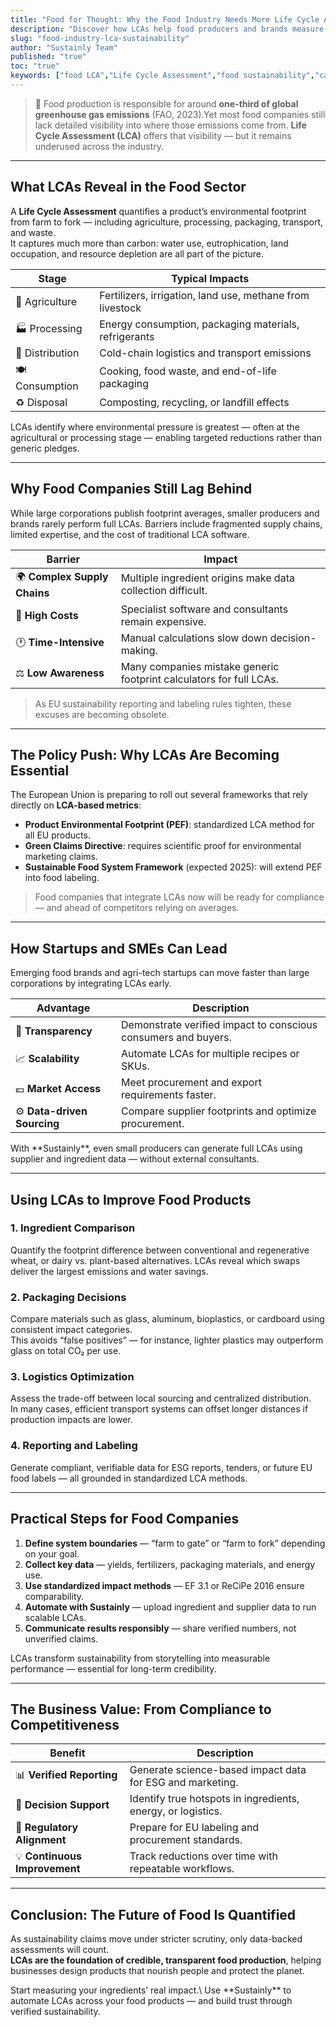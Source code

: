 ```yaml
---
title: "Food for Thought: Why the Food Industry Needs More Life Cycle Assessments (LCAs)"
description: "Discover how LCAs help food producers and brands measure true environmental impact, improve sourcing decisions, and prepare for upcoming EU sustainability labeling rules."
slug: "food-industry-lca-sustainability"
author: "Sustainly Team"
published: "true"
toc: "true"
keywords: ["food LCA","Life Cycle Assessment","food sustainability","carbon footprint","EU labeling","Sustainly","agri-food sector"]
---
```


> 🥦 Food production is responsible for around **one-third of global greenhouse gas emissions** (FAO, 2023).Yet most food companies still lack detailed visibility into where those emissions come from. **Life Cycle Assessment (LCA)** offers that visibility — but it remains underused across the industry.

---

## What LCAs Reveal in the Food Sector

A **Life Cycle Assessment** quantifies a product’s environmental footprint from farm to fork — including agriculture, processing, packaging, transport, and waste.\
It captures much more than carbon: water use, eutrophication, land occupation, and resource depletion are all part of the picture.

| Stage           | Typical Impacts                                           |
| --------------- | --------------------------------------------------------- |
| 🌾 Agriculture  | Fertilizers, irrigation, land use, methane from livestock |
| 🏭 Processing   | Energy consumption, packaging materials, refrigerants     |
| 🚚 Distribution | Cold-chain logistics and transport emissions              |
| 🍽️ Consumption | Cooking, food waste, and end-of-life packaging            |
| ♻️ Disposal     | Composting, recycling, or landfill effects                |

<Info>
  LCAs identify where environmental pressure is greatest — often at the agricultural or processing stage — enabling targeted reductions rather than generic pledges.
</Info>

---

## Why Food Companies Still Lag Behind

While large corporations publish footprint averages, smaller producers and brands rarely perform full LCAs. Barriers include fragmented supply chains, limited expertise, and the cost of traditional LCA software.

| Barrier                      | Impact                                                              |
| ---------------------------- | ------------------------------------------------------------------- |
| 🌍 **Complex Supply Chains** | Multiple ingredient origins make data collection difficult.         |
| 💸 **High Costs**            | Specialist software and consultants remain expensive.               |
| 🕐 **Time-Intensive**        | Manual calculations slow down decision-making.                      |
| ⚖️ **Low Awareness**         | Many companies mistake generic footprint calculators for full LCAs. |

> As EU sustainability reporting and labeling rules tighten, these excuses are becoming obsolete.

---

## The Policy Push: Why LCAs Are Becoming Essential

The European Union is preparing to roll out several frameworks that rely directly on **LCA-based metrics**:

- **Product Environmental Footprint (PEF)**: standardized LCA method for all EU products.
- **Green Claims Directive**: requires scientific proof for environmental marketing claims.
- **Sustainable Food System Framework** (expected 2025): will extend PEF into food labeling.

> Food companies that integrate LCAs now will be ready for compliance — and ahead of competitors relying on averages.

---

## How Startups and SMEs Can Lead

Emerging food brands and agri-tech startups can move faster than large corporations by integrating LCAs early.

| Advantage                   | Description                                                    |
| --------------------------- | -------------------------------------------------------------- |
| 🌱 **Transparency**         | Demonstrate verified impact to conscious consumers and buyers. |
| 📈 **Scalability**          | Automate LCAs for multiple recipes or SKUs.                    |
| 💶 **Market Access**        | Meet procurement and export requirements faster.               |
| ⚙️ **Data-driven Sourcing** | Compare supplier footprints and optimize procurement.          |

<Tip>
  With **Sustainly**, even small producers can generate full LCAs using supplier and ingredient data — without external consultants.
</Tip>

---

## Using LCAs to Improve Food Products

### 1. **Ingredient Comparison**

Quantify the footprint difference between conventional and regenerative wheat, or dairy vs. plant-based alternatives. LCAs reveal which swaps deliver the largest emissions and water savings.

### 2. **Packaging Decisions**

Compare materials such as glass, aluminum, bioplastics, or cardboard using consistent impact categories.\
This avoids “false positives” — for instance, lighter plastics may outperform glass on total CO₂ per use.

### 3. **Logistics Optimization**

Assess the trade-off between local sourcing and centralized distribution.\
In many cases, efficient transport systems can offset longer distances if production impacts are lower.

### 4. **Reporting and Labeling**

Generate compliant, verifiable data for ESG reports, tenders, or future EU food labels — all grounded in standardized LCA methods.

---

## Practical Steps for Food Companies

1. **Define system boundaries** — “farm to gate” or “farm to fork” depending on your goal.
2. **Collect key data** — yields, fertilizers, packaging materials, and energy use.
3. **Use standardized impact methods** — EF 3.1 or ReCiPe 2016 ensure comparability.
4. **Automate with Sustainly** — upload ingredient and supplier data to run scalable LCAs.
5. **Communicate results responsibly** — share verified numbers, not unverified claims.

<Info>
  LCAs transform sustainability from storytelling into measurable performance — essential for long-term credibility.
</Info>

---

## The Business Value: From Compliance to Competitiveness

| Benefit                       | Description                                                  |
| ----------------------------- | ------------------------------------------------------------ |
| 📊 **Verified Reporting**     | Generate science-based impact data for ESG and marketing.    |
| 🧭 **Decision Support**       | Identify true hotspots in ingredients, energy, or logistics. |
| 🥇 **Regulatory Alignment**   | Prepare for EU labeling and procurement standards.           |
| 💡 **Continuous Improvement** | Track reductions over time with repeatable workflows.        |

---

## Conclusion: The Future of Food Is Quantified

As sustainability claims move under stricter scrutiny, only data-backed assessments will count.\
**LCAs are the foundation of credible, transparent food production**, helping businesses design products that nourish people and protect the planet.

<Info>
  Start measuring your ingredients’ real impact.\
  Use **Sustainly** to automate LCAs across your food products — and build trust through verified sustainability.
</Info>